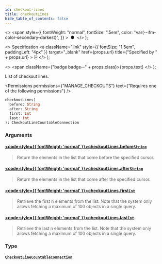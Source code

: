 ```yaml
---
id: checkout-lines
title: checkoutLines
hide_table_of_contents: false
---
```


  <>
    <span
      style={{
        fontWeight: "normal",
        fontSize: ".5em",
        color: "var(--ifm-color-secondary-darkest)",
      }}
    >
      &nbsp;●&nbsp;
    </span>
  </>
);

  <>
    Specification
    <a
      className="link"
      style={{ fontSize: "1.5em", paddingLeft: "4px" }}
      target="\_blank"
      href={props.url}
      title={"Specified by " + props.url}
    >
      ⎘
    </a>
  </>
);

  <>
    <span className={"badge badge--" + props.class}>{props.text}</span>
  </>
);

List of checkout lines.

<Permissions
  permissions={"MANAGE_CHECKOUTS"}
  text={"Requires one of the following permissions"}
/>

```graphql
checkoutLines(
  before: String
  after: String
  first: Int
  last: Int
): CheckoutLineCountableConnection
```

### Arguments

#### [<code style={{ fontWeight: 'normal' }}>checkoutLines.<b>before</b></code>](#)<Bullet />[`String`](../../../api-reference/miscellaneous/scalars/string) <Badge class="secondary" text="scalar"/> <Badge class="secondary" text="miscellaneous"/>

> Return the elements in the list that come before the specified cursor.

#### [<code style={{ fontWeight: 'normal' }}>checkoutLines.<b>after</b></code>](#)<Bullet />[`String`](../../../api-reference/miscellaneous/scalars/string) <Badge class="secondary" text="scalar"/> <Badge class="secondary" text="miscellaneous"/>

> Return the elements in the list that come after the specified cursor.

#### [<code style={{ fontWeight: 'normal' }}>checkoutLines.<b>first</b></code>](#)<Bullet />[`Int`](../../../api-reference/miscellaneous/scalars/int) <Badge class="secondary" text="scalar"/> <Badge class="secondary" text="miscellaneous"/>

> Retrieve the first n elements from the list. Note that the system only allows fetching a maximum of 100 objects in a single query.

#### [<code style={{ fontWeight: 'normal' }}>checkoutLines.<b>last</b></code>](#)<Bullet />[`Int`](../../../api-reference/miscellaneous/scalars/int) <Badge class="secondary" text="scalar"/> <Badge class="secondary" text="miscellaneous"/>

> Retrieve the last n elements from the list. Note that the system only allows fetching a maximum of 100 objects in a single query.

### Type

#### [`CheckoutLineCountableConnection`](../../../api-reference/miscellaneous/objects/checkout-line-countable-connection) <Badge class="secondary" text="object"/> <Badge class="secondary" text="miscellaneous"/>

>

